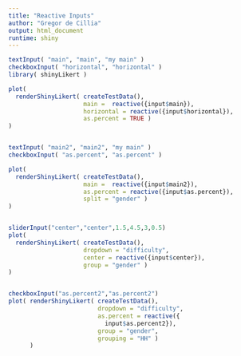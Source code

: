 ```yaml
---
title: "Reactive Inputs"
author: "Gregor de Cillia"
output: html_document
runtime: shiny
---
```



```r
textInput( "main", "main", "my main" )
checkboxInput( "horizontal", "horizontal" )
library( shinyLikert )

plot(
  renderShinyLikert( createTestData(),
                     main =  reactive({input$main}),
                     horizontal = reactive({input$horizontal}),
                     as.percent = TRUE )
)
```

```r

```

```r
textInput( "main2", "main2", "my main" )
checkboxInput( "as.percent", "as.percent" )

plot(
  renderShinyLikert( createTestData(),
                     main =  reactive({input$main2}),
                     as.percent = reactive({input$as.percent}),
                     split = "gender" )
)
```

```r

```

```r
sliderInput("center","center",1.5,4.5,3,0.5)
plot(
  renderShinyLikert( createTestData(),
                     dropdown = "difficulty",
                     center = reactive({input$center}),
                     group = "gender" )
)
```

```r

```

```r
checkboxInput("as.percent2","as.percent2")
plot( renderShinyLikert( createTestData(),
                         dropdown = "difficulty",
                         as.percent = reactive({
                           input$as.percent2}),
                         group = "gender",
                         grouping = "HH" )
      )
```

```r

```
